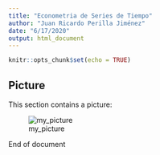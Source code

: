 ---
title: "Econometria de Series de Tiempo"
author: "Juan Ricardo Perilla Jiménez"
date: "6/17/2020"
output: html_document
---

```{r setup, include=FALSE}
knitr::opts_chunk$set(echo = TRUE)
```

## Picture

This section contains a picture:

![my_picture](./mypictures/mypic.PNG)

End of document